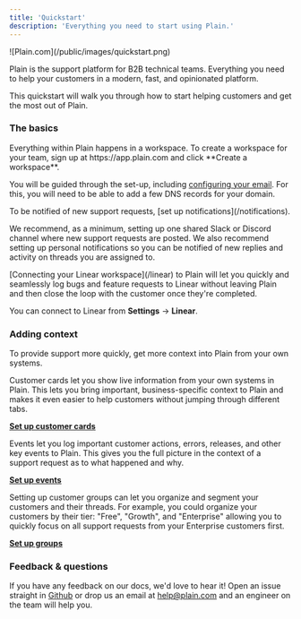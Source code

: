 ```yaml
---
title: 'Quickstart'
description: 'Everything you need to start using Plain.'
---
```


<Frame>![Plain.com](/public/images/quickstart.png)</Frame>

Plain is the support platform for B2B technical teams. Everything you need to help your customers in a modern, fast, and opinionated platform.

This quickstart will walk you through how to start helping customers and get the most out of Plain.

### The basics

<AccordionGroup>
<Accordion title="Create a workspace" icon="seedling">
Everything within Plain happens in a workspace. To create a workspace for your team, sign up at https://app.plain.com and click **Create a workspace**.

You will be guided through the set-up, including [configuring your email](/email). For this, you will need to be able to add a few DNS records for your domain.

</Accordion>

<Accordion title="Set up notifications" icon="bell">
To be notified of new support requests, [set up notifications](/notifications).

We recommend, as a minimum, setting up one shared Slack or Discord channel where new support requests are posted. We also recommend setting up personal notifications so you can be notified of new replies and activity on threads you are assigned to.

</Accordion>

<Accordion title="Connect your Linear workspace" icon="link">
  [Connecting your Linear workspace](/linear) to Plain will let you quickly and seamlessly log bugs and feature requests to Linear without leaving Plain and then close the loop with the customer once they're completed.

You can connect to Linear from **Settings** → **Linear**.

</Accordion>

</AccordionGroup>

### Adding context

To provide support more quickly, get more context into Plain from your own systems.

<AccordionGroup>
<Accordion title="Add customer cards" icon="address-card">
Customer cards let you show live information from your own systems in Plain. This lets you bring important, business-specific context to Plain and makes it even easier to help customers without jumping through different tabs.

[**Set up customer cards**](/customer-cards/)

</Accordion>
<Accordion title="Log key events" icon="code">
Events let you log important customer actions, errors, releases, and other key events to Plain. This gives you the full picture in the context of a support request as to what happened and why.

[**Set up events**](/events/)

</Accordion>
<Accordion title="Set up customer groups" icon="user-group">
Setting up customer groups can let you organize and segment your customers and their threads. For example, you could organize your customers by their tier: "Free", "Growth", and "Enterprise" allowing you to quickly focus on all support requests from your Enterprise customers first.

[**Set up groups**](/customer-groups/)

</Accordion>
</AccordionGroup>

### Feedback & questions

If you have any feedback on our docs, we'd love to hear it! Open an issue straight in [Github](https://github.com/team-plain/docs) or drop us an email
at [help@plain.com](mailto:help@plain.com) and an engineer on the team will help you.
